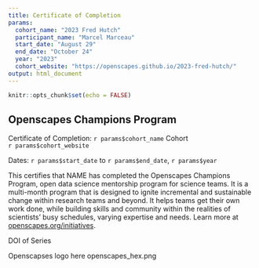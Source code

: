 ```yaml
---
title: Certificate of Completion
params:
  cohort_name: "2023 Fred Hutch"
  participant_name: "Marcel Marceau"
  start_date: "August 29"
  end_date: "October 24"
  year: "2023"
  cohort_website: "https://openscapes.github.io/2023-fred-hutch/"
output: html_document
---
```


```r
knitr::opts_chunk$set(echo = FALSE)
```


## Openscapes Champions Program
Certificate of Completion: `r params$cohort_name` Cohort  
`r params$cohort_website`

Dates: `r params$start_date` to `r params$end_date`, `r params$year`

This certifies that NAME <!-- `r params$participant_name`--> has completed the Openscapes Champions Program, open data science mentorship program for science teams. It is a multi-month program that is designed to ignite incremental and sustainable change within research teams and beyond. It helps teams get their own work done, while building skills and community within the realities of scientists’ busy schedules, varying expertise and needs. Learn more at [openscapes.org/initiatives](https://openscapes.org/initiatives).



DOI of Series

Openscapses logo here openscapes_hex.png 

